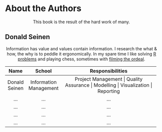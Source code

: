 # About the Authors {#author .unnumbered}
<center>
This book is the result of the hard work of many.
</center>

## Donald Seinen {-}

<center>
Information has value and values contain information. I research the what & how, the why is to peddle it ergonomically. In my spare time I like solving [R problems](https://stackoverflow.com/users/14853907/donald-seinen) and playing chess, sometimes with [filming the ordeal](https://space.bilibili.com/611551632?spm_id_from=333.1007.0.0).
</center>

  

  
+---------------+------------------------+------------------------------------------------------------------------------------+
| Name          | School                 | Responsibilities                                                                   |
+:=============:+:======================:+:==================================================================================:+
| Donald Seinen | Information Management | Project Management \| Quality Assurance \| Modelling \| Visualization \| Reporting |
+---------------+------------------------+------------------------------------------------------------------------------------+
| ...           | ...                    | ...                                                                                |
+---------------+------------------------+------------------------------------------------------------------------------------+
| ...           | ...                    | ...                                                                                |
+---------------+------------------------+------------------------------------------------------------------------------------+
| ...           | ...                    | ...                                                                                |
+---------------+------------------------+------------------------------------------------------------------------------------+
| ...           | ...                    | ...                                                                                |
+---------------+------------------------+------------------------------------------------------------------------------------+



